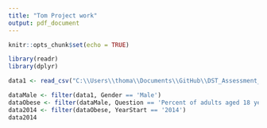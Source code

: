 ```yaml
---
title: "Tom Project work"
output: pdf_document
---
```


```r
knitr::opts_chunk$set(echo = TRUE)
```


```r
library(readr)
library(dplyr)

data1 <- read_csv("C:\\Users\\thoma\\Documents\\GitHub\\DST_Assessment_0\\Report\\CDC_Health_Data.csv")

dataMale <- filter(data1, Gender == 'Male')
dataObese <- filter(dataMale, Question == 'Percent of adults aged 18 years and older who have obesity')
data2014 <- filter(dataObese, YearStart == '2014')
data2014
```

